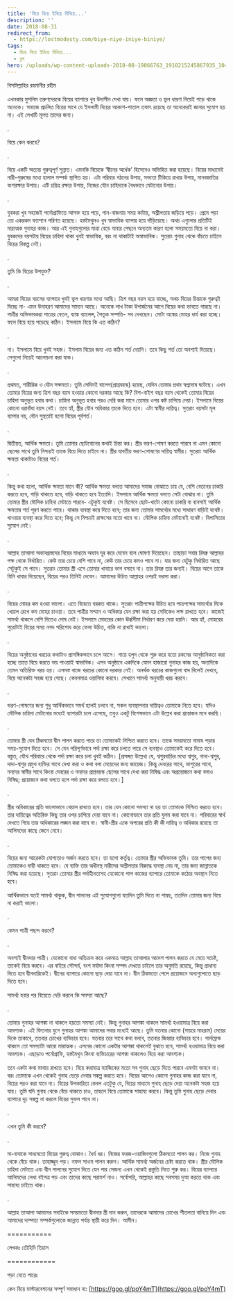 ```yaml
---
title: 'বিয়ে নিয়ে ইনিয়ে বিনিয়ে...'
description: ''
date: 2018-08-31
redirect_from:
  - https://lostmodesty.com/biye-niye-iniye-biniye/
tags:
  - বিয়ে নিয়ে ইনিয়ে বিনিয়ে...
  - ব্লগ
hero: /uploads/wp-content-uploads-2018-08-19866763_1910215245867935_1042820098_o.jpg
---
```


বিসমিল্লাহির রহমানীর রহীম

এখনকার মুসলিম তরুণদেরকে বিয়ের ব্যাপারে খুব উদাসীন দেখা যায়। ফলে অজ্ঞতা ও ভুল ধারণা নিয়েই পড়ে থাকে অনেকে। সমাজে প্রচলিত বিয়ের সাথে যে ইসলামী বিয়ের আকাশ-পাতাল তফাৎ রয়েছে তা অনেকেরই জানার সুযোগ হয় না। এই লেখাটি মূলত তাদের জন্য।

.

বিয়ে কেন করবে?

.

বিয়ে একটি অত্যন্ত গুরুত্বপূর্ণ সুন্নাত। এমনকি বিয়েকে ‘দ্বীনের অর্ধেক’ হিসেবেও অভিহিত করা হয়েছে। বিয়ের মাধ্যমেই নারী-পুরুষের মধ্যে হালাল সম্পর্ক স্থাপিত হয়। এটা পরিবার গঠনের উপায়, সভ্যতা টিকিয়ে রাখার উপায়, মানবজাতির বংশরক্ষার উপায়। এটি চরিত্র রক্ষার উপায়, নিজের যৌন চাহিদাকে বৈধভাবে মেটানোর উপায়।

.

যুবকরা খুব সহজেই পর্নোগ্রাফিতে আসক্ত হয়ে পড়ে, গান-বাজনায় সময় কাটায়, অশ্লীলতায় জড়িয়ে পড়ে। প্রেমে পড়া তো একরকম ফ্যাশনে পরিণত হয়েছে। হস্তমৈথুনও খুব স্বাভাবিক ব্যাপার হয়ে দাঁড়িয়েছে। অথচ এগুলোর প্রতিটিই মারাত্মক গুনাহর কাজ। আর এই গুনাহগুলোর মাত্রা বেড়ে যাবার পেছনে অন্যতম কারণ হলো সময়মতো বিয়ে না করা। যুবকদের বয়সটায় বিয়ের চাহিদা থাকা খুবই স্বাভাবিক, বরং না থাকাটাই অস্বাভাবিক। সুতরাং গুনাহ থেকে বাঁচতে চাইলে বিয়ের বিকল্প নেই।

.

তুমি কি বিয়ের উপযুক্ত?

.

আমরা বিয়ের বয়সের ব্যাপারে খুবই ভুল ধারণার মধ্যে আছি। ত্রিশ বছর বয়স হয়ে যাচ্ছে, অথচ বিয়ের চিন্তাকে গুরুত্বই দিচ্ছে না- এমন উদাহরণ আমাদের সামনে আছে। অনেকে লাখ টাকা উপার্জনের আগে বিয়ের কথা ভাবতে পারছে না। পাত্রীর অভিভাবকরা পাত্রের বেতন, ব্যাঙ্ক ব্যালেন্স, পৈতৃক সম্পত্তি- সব দেখছেন। মোটা অঙ্কের মোহর ধার্য করা হচ্ছে। ফলে বিয়ে হয়ে পড়েছে কঠিন। ইসলামে বিয়ে কি এত কঠিন?

.

না। ইসলামে বিয়ে খুবই সহজ। ইসলাম বিয়ের জন্য এত কঠিন শর্ত দেয়নি। তবে কিছু শর্ত তো অবশ্যই দিয়েছে। সেগুলো নিয়েই আলোচনা করা যাক।

.

প্রথমত, শারীরিক ও যৌন সক্ষমতা। তুমি সেদিনই বালেগ(প্রাপ্তবয়স্ক) হয়েছ, যেদিন তোমার প্রথম স্বপ্নদোষ ঘটেছে। এখন তোমার বিয়ের জন্য ত্রিশ বছর বয়স হওয়ার কোনো দরকার আছে কি? বিশ-বাইশ বছর বয়স থেকেই তোমার বিয়ের চাহিদা অনুভূত হবার কথা। চাহিদা অনুভূত হবার পরও দেরি করা মানে তোমার ওপর কষ্ট চাপিয়ে দেয়া। ইসলামে বিয়ের কোনো ধরাবাঁধা বয়স নেই। তবে হ্যাঁ, স্ত্রীর যৌন অধিকার তাকে দিতে হবে। এটা স্বামীর দায়িত্ব। সুতরাং বয়সটা মূল ব্যাপার নয়, যৌন সুস্থতাই হলো বিয়ের পূর্বশর্ত।

.

দ্বিতীয়ত, আর্থিক ক্ষমতা। তুমি তোমার ছোটবোনের কথাই চিন্তা কর। স্ত্রীর ভরণ-পোষণ করতে পারবে না এমন কোনো ছেলের সাথে তুমি নিশ্চয়ই তাকে বিয়ে দিতে চাইবে না। স্ত্রীর যাবতীয় ভরণ-পোষণের দায়িত্ব স্বামীর। সুতরাং আর্থিক ক্ষমতা থাকাটাও বিয়ের শর্ত।

.

কিন্তু কথা হলো, আর্থিক ক্ষমতা মানে কী? আর্থিক ক্ষমতা বলতে আমাদের সমাজ বোঝাতে চায় যে, বেশি বেতনের চাকরি করতে হবে, গাড়ি থাকতে হবে, বাড়ি থাকতে হবে ইত্যাদি। ইসলামে আর্থিক ক্ষমতা বলতে সেটা বোঝায় না। তুমি তোমার স্ত্রীর মৌলিক চাহিদা মেটাতে পারবে- এটুকুই যথেষ্ট। সে হিসেবে ছোট-খাটো কোনো চাকরি বা ব্যবসাই আর্থিক ক্ষমতার শর্ত পূরণ করতে পারে। থাকার ব্যবস্থা করে দিতে হবে; তার জন্য তোমার সামর্থ্যের মধ্যে সাধারণ বাড়িই যথেষ্ট। খাওয়ার ব্যবস্থা করে দিতে হবে; কিন্তু সে নিশ্চয়ই রাক্ষসের মতো খাবে না। মৌলিক চাহিদা মেটানোই যথেষ্ট। বিলাসিতার সুযোগ নেই।

.

আল্লাহ তাআলা অভাবগ্রস্তদের বিয়ের মাধ্যমে অভাব দূর করে দেবেন বলে ঘোষণা দিয়েছেন। তাছাড়া সবার রিযক্ব আল্লাহর পক্ষ থেকে নির্ধারিত। কেউ তার চেয়ে বেশি পাবে না, কেউ তার চেয়ে কমও পাবে না। যার জন্য যেটুকু নির্ধারিত আছে সেটুকুই সে পাবে। সুতরাং তোমার স্ত্রী এসে তোমার খাবারে ভাগ বসাবে না। তার রিযক্ব তার জন্যই। বিয়ের আগে তাকে যিনি খাবার দিয়েছেন, বিয়ের পরও তিনিই দেবেন। আমাদের উচিত আল্লাহর ওপরই ভরসা করা।

.

বিয়ের মোহর কম হওয়া ভালো। এতে বিয়েতে বরকত থাকে। সুতরাং পাত্রীপক্ষের উচিত হবে পাত্রপক্ষের সামর্থ্যের দিকে খেয়াল রেখে কম মোহর চাওয়া। তবে পাত্রীর সম্মান ও অধিকার যেন রক্ষা করা হয় সেদিকেও লক্ষ রাখতে হবে। কাজেই সামর্থ্য থাকলে বেশি দিতেও দোষ নেই। ইসলামে মোহরের কোন ঊর্ব্ধসীমা নির্ধারণ করে দেয়া হয়নি। আর হ্যাঁ, মোহরের পুরোটাই বিয়ের সময় নগদ পরিশোধ করে ফেলা উচিত, বাকি না রাখাই ভালো।

.

বিয়ের অনুষ্ঠানের খরচের কথাটাও প্রাসঙ্গিকভাবে চলে আসে। গায়ে হলুদ থেকে শুরু করে যতো রকমের আনুষ্ঠানিকতা করা হচ্ছে তাতে বিয়ে করতে ভয় পাওয়াই স্বাভাবিক। এসব অনুষ্ঠানে একদিকে যেমন হাজারো গুনাহর কাজ হয়, অন্যদিকে তেমন অতিরিক্ত খরচ হয়। এসমস্ত বাজে খরচের কোনো দরকার নেই। অনর্থক খরচের কাজগুলো বাদ দিলেই দেখবে, বিয়ে অনেকটা সহজ হয়ে গেছে। কেবলমাত্র ওয়ালিমা করবে। সেখানে সামর্থ্য অনুযায়ী খরচ করবে।

.

ভরণ-পোষণের জন্য শুধু আর্থিকভাবে সমর্থ হলেই চলবে না, সকল ব্যবস্থাপনার দায়িত্বও তোমাকে নিতে হবে। যদিও মৌলিক চাহিদা মেটানোর মধ্যেই ব্যাপারটা চলে এসেছে, তবুও একটু বিশেষভাবে এটা উল্লেখ করা প্রয়োজন মনে করছি।

.

তোমার স্ত্রী যেন ঠিকমতো দ্বীন পালন করতে পারে তা তোমাকেই নিশ্চিত করতে হবে। তাকে সময়মতো নামায পড়ার সময়-সুযোগ দিতে হবে। সে যেন পরিপূর্ণভাবে পর্দা রক্ষা করে চলতে পারে সে ব্যবস্থাও তোমাকেই করে দিতে হবে। বস্তুত, যৌথ পরিবারে থেকে পর্দা রক্ষা করে চলা খুবই কঠিন। \[প্রসঙ্গত উল্লেখ্য যে, শ্বশুরবাড়ির মধ্যে শ্বশুর, নানা-শ্বশুর, দাদা-শ্বশুর প্রমুখ ব্যক্তির সাথে দেখা করা ও কথা বলা মেয়েদের জন্য জায়েজ। কিন্তু দেবরের সাথে, ভাশুরের সাথে, ননদের স্বামীর সাথে কিংবা দেবরের ও ননদের প্রাপ্তবয়স্ক ছেলের সাথে দেখা করা নিষিদ্ধ এবং অপ্রয়োজনে কথা বলাও নিষিদ্ধ; প্রয়োজনে কথা বলতে হলে পর্দা রক্ষা করে বলতে হবে।]

.

স্ত্রীর অধিকারের প্রতি ভালোভাবে খেয়াল রাখতে হবে। তার যেন কোনো সমস্যা না হয় তা তোমাকে নিশ্চিত করতে হবে। তার দায়িত্বের অতিরিক্ত কিছু তার ওপর চাপিয়ে দেয়া যাবে না। কোনোভাবে তার প্রতি যুলম করা যাবে না। পরিবারের স্বার্থ দেখতে গিয়ে তার অধিকারের লঙ্ঘন করা যাবে না। স্বামী-স্ত্রীর একে অপরের প্রতি কী কী দায়িত্ব ও অধিকার রয়েছে তা আলিমদের কাছে জেনে নেবে।

.

বিয়ের জন্য আরেকটা যোগ্যতাও অর্জন করতে হবে। তা হলো কর্তৃত্ব। তোমার স্ত্রীর অভিভাবক তুমি। তার পাপের জন্য তোমাকেও দায়ী থাকতে হবে। যে ব্যক্তি তার অধীনস্থ নারীদের অশ্লীলতার বিরুদ্ধে ব্যবস্থা নেয় না, তার জন্য জান্নাতকে নিষিদ্ধ করা হয়েছে। সুতরাং তোমার স্ত্রীর পর্দাহীনতাসহ যেকোনো পাপ কাজের ব্যাপারে তোমাকে কঠোর অবস্থান নিতে হবে।

আর্থিকভাবে যতই সামর্থ্য থাকুক, দ্বীন পালনের এই সুযোগগুলো যতদিন তুমি দিতে না পারছ, ততদিন তোমার জন্য বিয়ে না করাই ভালো।

.

কেমন পাত্রী পছন্দ করবে?

.

অবশ্যই দ্বীনদার পাত্রী। যেকোনো বাধা অতিক্রম করে একমাত্র আল্লাহ তাআলার আদেশ পালন করতে যে মেয়ে সচেষ্ট, তাকেই বিয়ে করবে। এর বাইরে সৌন্দর্য, বংশ মর্যাদা কিংবা সম্পদ দেখতে চাইলে তার অনুমতি রয়েছে, কিন্তু প্রাধান্য দিতে হবে দ্বীনদারিকেই। দ্বীনের ব্যাপারে কোনো ছাড় দেয়া যাবে না। দ্বীন ঠিকমতো পেলে প্রয়োজনে অন্যগুলোতে ছাড় দিতে হবে।

সামর্থ্য হবার পর বিয়েতে দেরি করলে কি সমস্যা আছে?

.

তোমার গুনাহর আশঙ্কা না থাকলে হয়তো সমস্যা নেই। কিন্তু গুনাহর আশঙ্কা থাকলে সামর্থ্য হওয়ামাত্র বিয়ে করা আবশ্যক। এই ফিতনার যুগে গুনাহর আশঙ্কা আমাদের সবার মধ্যেই আছে। তুমি যতবার কোনো (গায়রে মাহরাম) মেয়ের দিকে তাকাবে, ততবার চোখের ব্যভিচার হবে। যতবার তার সাথে কথা বলবে, ততবার জিহ্বার ব্যভিচার হবে। গার্লফ্রেন্ড থাকলে তো সমস্যাটা আরো মারাত্মক। এসবের কোনো একটার আশঙ্কা থাকলেই বুঝতে হবে, সামর্থ্য হওয়ামাত্র বিয়ে করা আবশ্যক। এছাড়াও পর্নোগ্রাফি, হস্তমৈথুন কিংবা ব্যভিচারের আশঙ্কা থাকলেও বিয়ে করা আবশ্যক।

তবে একটা কথা মাথায় রাখতে হবে। বিয়ে করামাত্র ম্যাজিকের মতো সব গুনাহ ছেড়ে দিতে পারবে এমনটা ভাববে না। বরং তোমাকে এখন থেকেই গুনাহ ছেড়ে দেবার সঙ্কল্প করতে হবে। বিয়ের আগেও কোনো গুনাহর কাজ করা যাবে না, বিয়ের পরও করা যাবে না। বিয়ের উপকারিতা কেবল এতটুকু যে, বিয়ের মাধ্যমে গুনাহ ছেড়ে দেয়া অনেকটা সহজ হয়ে যায়। তুমি যদি গুনাহ থেকে বেঁচে থাকতে চাও, তাহলে বিয়ে তোমাকে সাহায্য করবে। কিন্তু তুমি গুনাহ ছেড়ে দেবার ব্যাপারে দৃঢ় সঙ্কল্প না করলে বিয়ের সুফল পাবে না।

.

এখন তুমি কী করবে?

.

মা-বাবাকে সাধ্যমতো বিয়ের গুরুত্ব বোঝাও। ধৈর্য ধর। নিজের ফরজ-ওয়াজিবগুলো ঠিকমতো পালন কর। নিজে গুনাহ থেকে বেঁচে থাক। তাহাজ্জুদ পড়। নফল সাওম পালন করুন। আর্থিক সামর্থ্য অর্জনের চেষ্টা করতে থাক। স্ত্রীর মৌলিক চাহিদা মেটাতে এবং দ্বীন পালনের সুযোগ দিতে যেন পার সেজন্য এখন থেকেই প্রস্তুতি নিতে শুরু কর। বিয়ের ব্যাপারে আলিমদের লেখা বইপত্র পড় এবং তাদের কাছে পরামর্শ নাও। সর্বোপরি, আল্লাহর কাছে সবসময় দুআ করতে থাক এবং সাহায্য চাইতে থাক।

.

আল্লাহ তাআলা আমাদের সবাইকে সময়মতো দ্বীনদার স্ত্রী দান করুন, তাদেরকে আমাদের চোখের শীতলতা বানিয়ে দিন এবং আমাদের দাম্পত্য সম্পর্কগুলোকে জান্নাত পর্যন্ত স্থায়ী করে দিন। আমীন।

===========

লেখকঃ তৌহিদি তিয়াস

============

পড়া যেতে পারেঃ

কেন বিয়ে মাস্টারবেশনের সম্পূর্ণ সমাধান না: [https://goo.gl/poY4mT](https://goo.gl/poY4mT)
